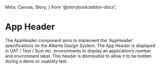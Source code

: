   Meta,
  Canvas,
  Story,
} from '@storybook/addon-docs';


<Meta title="Components/AppHeader" />

# App Header

The AppHeader component aims to implement the 'AppHeader' specifications on the Alberta Design System.
The App  Header is displayed in UAT / Test / Syst etc. environments to display an application’s  number and environment label. This header is dismissible to allow it to be hidden during a demo or usability test.

<goa-app-header url="foobar.com" title="The app header title" />
